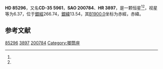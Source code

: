 {{Starbox begin
| name = HD 85296
}}
{{Starbox observe
| epoch = [[J2000.0|J2000.0]]
| constell = {{星座名待查}}<ref name=SIMBAD>{{cite web
 | url=http://simbad.u-strasbg.fr/simbad/sim-id?Ident=HR+3897
 | title=Pulsating variable Star
 | publisher=Centre de Données astronomiques de Strasbourg
 | work=SIMBAD
 | accessdate=2012-07-13
 | archive-date=2016-03-16
 | archive-url=https://web.archive.org/web/20160316223719/http://simbad.u-strasbg.fr/simbad/sim-id?Ident=HR+3897
 | dead-url=no
 }}</ref><ref name=DATA>{{cite web
 | url=http://vizier.u-strasbg.fr/viz-bin/VizieR-5?-out.add=.&-source=5050&-corr=PK=HR&-out.max=9999&HR=3897
 | title=VizieR Detailed Page
 | accessdate=2012-07-13
 | archive-date=2016-03-05
 | archive-url=https://web.archive.org/web/20160305071451/http://vizier.u-strasbg.fr/viz-bin/VizieR-5?-out.add=.&-source=5050&-corr=PK=HR&-out.max=9999&HR=3897
 | dead-url=no
 }}</ref>
| 星官 = 
| ra = {{RA|9|49|51.3}}<ref name=SIMBAD /><ref name=DATA />
| dec = {{DEC|-36|16|7}}<ref name=SIMBAD /><ref name=DATA />
| appmag_v = 6.37<ref name=SIMBAD /><ref name=DATA />
}}
{{Starbox character
| class = K0III<ref name=SIMBAD /><ref name=DATA />
| b-v = 1.01<ref name=SIMBAD /><ref name=DATA />
| u-b = <ref name=SIMBAD /><ref name=DATA />
| r-i = <ref name=SIMBAD /><ref name=DATA />
| variable = 
}}
{{Starbox astrometry
| radial_v = 
| prop_mo_ra = 21
| parallax = 
| p_error = 
}}
{{Starbox catalog
| names =CD-35 5961，[[SAO星表|SAO]] 200784，[[HD星表|HD]] 85296，[[HR星表|HR]] 3897}}
{{Starbox reference |Simbad=HR+3897}}
{{Starbox end}}

'''HD 85296'''，又名'''CD-35 5961'''，'''SAO 200784'''、'''HR 3897'''，是一颗恒星<ref name=SIMBAD /><ref name=DATA />，视星等为6.37，位于[[銀道座標系|銀經]]266.74，[[銀道座標系|銀緯]]13.54，其[[B1900.0|B1900.0]]坐标为赤經{{RA|9|45|37.2}}，赤緯{{DEC|-35|13.54|7}}。

== 参考文献 ==
{{reflist}}

{{star-stub}}

[[Category:HD和HDE天體|85296]]
[[Category:HR天體|3897]]
[[Category:SAO天體|200784]]
[[Category:唧筒座|Category:唧筒座]]